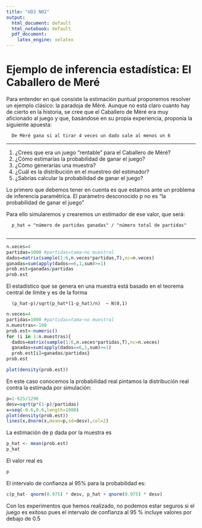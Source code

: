 ```yaml
---
title: "UD3 N02"
output:
  html_document: default
  html_notebook: default
  pdf_document:
    latex_engine: xelatex
---
```


# Ejemplo de inferencia estadística: El Caballero de Meré
Para entender en qué consiste la estimación puntual proponemos resolver un ejemplo
clásico: la paradoja de Mèré. Aunque no está claro cuanto hay de cierto en la historia, se
cree que el Caballero de Mèré era muy aficionado al juego y que, basándose en su propia
experiencia, proponía la siguiente apuesta:

      De Mèré gana si al tirar 4 veces un dado sale al menos un 6
    
------------------------------------------------------------

1. ¿Crees que era un juego “rentable” para el Caballero de Mèré?
2. ¿Cómo estimarías la probabilidad de ganar el juego?
3. ¿Cómo generarías una muestra?
4. ¿Cuál es la distribución en el muestreo del estimador?
5. ¿Sabrías calcular la probabilidad de ganar el juego?

Lo primero que debemos tener en cuenta es que estamos ante un problema de inferencia paramétrica.
El parámetro desconocido p no es "la probabilidad de ganar el juego"

Para ello simularemos y crearemos un estimador de ese valor, que será:

      p_hat = "número de partidas ganadas" / "número total de partidas"
      
----------------------------------------------------------------------------------------
```r
n.veces=4
partidas=1000 #partidas=tama~no muestral
dados=matrix(sample(1:6,n.veces*partidas,T),nc=n.veces)
ganadas=sum(apply(dados==6,1,sum)>=1)
prob.est=ganadas/partidas
prob.est
```



El estadístico que se genera en una muestra está basado en el teorema central de límite y es de la forma

      (p_hat-p)/sqrt(p_hat*(1-p_hat)/n)  ~ N(0,1)

```r
n.veces=4
partidas=1000 #partidas=tama~no muestral
n.muestras<-100
prob.est<-numeric()
for (i in 1:n.muestras){
  dados=matrix(sample(1:6,n.veces*partidas,T),nc=n.veces)
  ganadas=sum(apply(dados==6,1,sum)>=1)
  prob.est[i]=ganadas/partidas}
prob.est

plot(density(prob.est))
```


En este caso conocemos la probabilidad real
pintamos la distribución real contra la estimada por
simulación:


```r
p=1-625/1296
desv=sqrt(p*(1-p)/partidas)
x=seq(-0.6,0.6,length=1000)
plot(density(prob.est))
lines(x,dnorm(x,mean=p,sd=desv),col=2)
```

La estimación de p dada por la muestra es
```r
p_hat <- mean(prob.est)
p_hat
```


El valor real es
```r
p
```

El intervalo de confianza al 95% para la probabilidad es:
```r
c(p_hat- qnorm(0.975) * desv, p_hat + qnorm(0.975) * desv)

```
Con los experimentos que hemos realizado, no podemos estar seguros si el juego es exitoso pues el intervalo de confianza al 95 % incluye valores por debajo de 0.5

